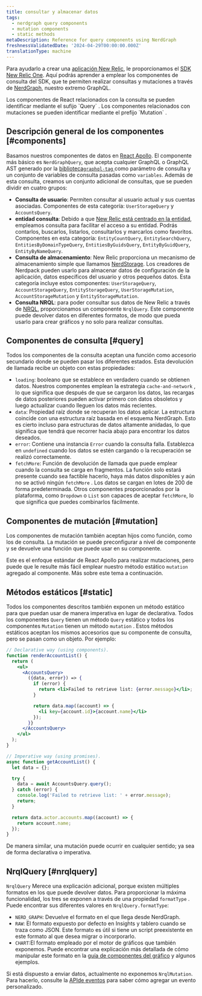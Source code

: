 ```yaml
---
title: consultar y almacenar datos
tags:
  - nerdgraph query components
  - mutation components
  - static methods
metaDescription: Reference for query components using NerdGraph
freshnessValidatedDate: '2024-04-29T00:00:00.000Z'
translationType: machine
---
```


Para ayudarlo a crear una [aplicación New Relic](/docs/new-relic-solutions/tutorials/build-hello-world-app), le proporcionamos el [SDK New Relic One](/docs/new-relic-solutions/build-nr-ui/sdk-component/intro-to-sdk). Aquí podrás aprender a emplear los componentes de consulta del SDK, que te permiten realizar consultas y mutaciones a través de [NerdGraph](/docs/apis/nerdgraph/get-started/introduction-new-relic-nerdgraph/), nuestro extremo GraphQL.

<Callout variant="tip">
  Los componentes de React relacionados con la consulta se pueden identificar mediante el sufijo `Query` . Los componentes relacionados con mutaciones se pueden identificar mediante el prefijo `Mutation` .
</Callout>

## Descripción general de los componentes [#components]

Basamos nuestros componentes de datos en [React Apollo](https://www.apollographql.com/docs/react/). El componente más básico es `NerdGraphQuery`, que acepta cualquier GraphQL o GraphQL AST generado por la [biblioteca`graphql-tag` ](https://github.com/apollographql/graphql-tag)como parámetro de consulta y un conjunto de variables de consulta pasadas como `variables`. Además de esta consulta, creamos un conjunto adicional de consultas, que se pueden dividir en cuatro grupos:

* **Consulta de usuario**: Permiten consultar al usuario actual y sus cuentas asociadas. Componentes de esta categoría: `UserStorageQuery` y `AccountsQuery`.
* **entidad consulta**: Debido a que [New Relic está centrado en la entidad](/docs/new-relic-one/use-new-relic-one/ui-data/new-relic-one-entity-explorer-view-performance-across-apps-services-hosts), empleamos consulta para facilitar el acceso a su entidad. Podrás contarlos, buscarlos, listarlos, consultarlos y marcarlos como favoritos. Componentes en esta categoría: `EntityCountQuery`, `EntitySearchQuery`, `EntitiesByDomainTypeQuery`, `EntitiesByGuidsQuery`, `EntityByGuidQuery`, `EntityByNameQuery`.
* **Consulta de almacenamiento**: New Relic proporciona un mecanismo de almacenamiento simple que llamamos [NerdStorage](/docs/new-relic-solutions/build-nr-ui/nerdstorage). Los creadores de Nerdpack pueden usarlo para almacenar datos de configuración de la aplicación, datos específicos del usuario y otros pequeños datos. Esta categoría incluye estos componentes: `UserStorageQuery`, `AccountStorageQuery`, `EntityStorageQuery`, `UserStorageMutation`, `AccountStorageMutation` y `EntityStorageMutation`.
* **Consulta NRQL**: para poder consultar sus datos de New Relic a través de [NRQL](/docs/nrql/get-started/introduction-nrql-how-nrql-works), proporcionamos un componente `NrqlQuery`. Este componente puede devolver datos en diferentes formatos, de modo que pueda usarlo para crear gráficos y no solo para realizar consultas.

## Componentes de consulta [#query]

Todos los componentes de la consulta aceptan una función como accesorio secundario donde se pueden pasar los diferentes estados. Esta devolución de llamada recibe un objeto con estas propiedades:

* `loading`: booleano que se establece en verdadero cuando se obtienen datos. Nuestros componentes emplean la estrategia `cache-and-network` , lo que significa que después de que se cargaron los datos, las recargas de datos posteriores pueden activar primero con datos obsoletos y luego actualizar cuando lleguen los datos más recientes.
* `data`: Propiedad raíz donde se recuperan los datos aplicar. La estructura coincide con una estructura raíz basada en el esquema NerdGraph. Esto es cierto incluso para estructuras de datos altamente anidadas, lo que significa que tendrá que recorrer hacia abajo para encontrar los datos deseados.
* `error`: Contiene una instancia `Error` cuando la consulta falla. Establezca en `undefined` cuando los datos se estén cargando o la recuperación se realizó correctamente.
* `fetchMore`: Función de devolución de llamada que puede emplear cuando la consulta se carga en fragmentos. La función solo estará presente cuando sea factible hacerlo, haya más datos disponibles y aún no se activó ningún `fetchMore` . Los datos se cargan en lotes de 200 de forma predeterminada. Otros componentes proporcionados por la plataforma, como `Dropdown` o `List` son capaces de aceptar `fetchMore`, lo que significa que puedes combinarlos fácilmente.

## Componentes de mutación [#mutation]

Los componentes de mutación también aceptan hijos como función, como los de consulta. La mutación se puede preconfigurar a nivel de componente y se devuelve una función que puede usar en su componente.

Este es el enfoque estándar de React Apollo para realizar mutaciones, pero puede que le resulte más fácil emplear nuestro método estático `mutation` agregado al componente. Más sobre este tema a continuación.

## Métodos estáticos [#static]

Todos los componentes descritos también exponen un método estático para que puedan usar de manera imperativa en lugar de declarativa. Todos los componentes `Query` tienen un método `Query` estático y todos los componentes `Mutation` tienen un método `mutation` . Estos métodos estáticos aceptan los mismos accesorios que su componente de consulta, pero se pasan como un objeto. Por ejemplo:

```jsx
// Declarative way (using components).
function renderAccountList() {
  return (
    <ul>
      <AccountsQuery>
        ({data, error}) => {
          if (error) {
            return <li>Failed to retrieve list: {error.message}</li>;
          }

          return data.map((account) => {
            <li key={account.id}>{account.name}</li>
          });
        }}
      </AccountsQuery>
    </ul>
  );
}

// Imperative way (using promises).
async function getAccountList() {
  let data = {};

  try {
    data = await AccountsQuery.query();
  } catch (error) {
    console.log('Failed to retrieve list: ' + error.message);
    return;
  }

  return data.actor.accounts.map((account) => {
    return account.name;
  });
}
```

De manera similar, una mutación puede ocurrir en cualquier sentido; ya sea de forma declarativa o imperativa.

## NrqlQuery [#nrqlquery]

`NrqlQuery` Merece una explicación adicional, porque existen múltiples formatos en los que puede devolver datos. Para proporcionar la máxima funcionalidad, los tres se exponen a través de una propiedad `formatType` . Puede encontrar sus diferentes valores en `NrqlQuery.formatType`:

* `NERD_GRAPH`: Devuelve el formato en el que llega desde NerdGraph.
* `RAW`: El formato expuesto por defecto en Insights y tablero cuando se traza como JSON. Este formato es útil si tiene un script preexistente en este formato al que desea migrar o incorporarlo.
* `CHART`:El formato empleado por el motor de gráficos que también exponemos. Puede encontrar una explicación más detallada de cómo manipular este formato en la [guía de componentes del gráfico](/docs/new-relic-solutions/build-nr-ui/sdk-component/intro-to-sdk) y algunos ejemplos.

Si está dispuesto a enviar datos, actualmente no exponemos `NrqlMutation`. Para hacerlo, consulte la [APIde eventos](/docs/data-apis/ingest-apis/event-api/introduction-event-api/) para saber cómo agregar un evento personalizado.
